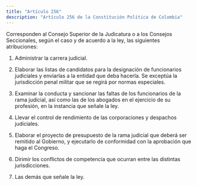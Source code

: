 ```yaml
---
title: "Artículo 256"
description: "Artículo 256 de la Constitución Política de Colombia"
---
```


Corresponden al Consejo Superior de la Judicatura o a los Consejos Seccionales, según el caso y de acuerdo a la ley, las siguientes atribuciones:

1. Administrar la carrera judicial.

2. Elaborar las listas de candidatos para la designación de funcionarios judiciales y enviarlas a la entidad que deba hacerla. Se exceptúa la jurisdicción penal militar que se regirá por normas especiales.

3. Examinar la conducta y sancionar las faltas de los funcionarios de la rama judicial, así como las de los abogados en el ejercicio de su profesión, en la instancia que señale la ley.

4. Llevar el control de rendimiento de las corporaciones y despachos judiciales.

5. Elaborar el proyecto de presupuesto de la rama judicial que deberá ser remitido al Gobierno, y ejecutarlo de conformidad con la aprobación que haga el Congreso.

6. Dirimir los conflictos de competencia que ocurran entre las distintas jurisdicciones.

7. Las demás que señale la ley.

